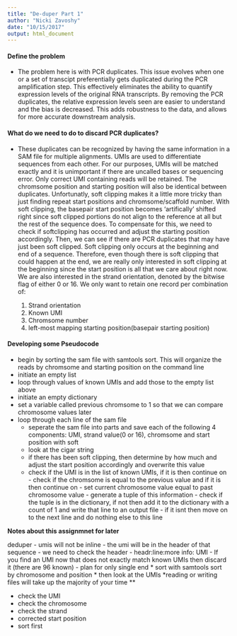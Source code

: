 ```yaml
---
title: "De-duper Part 1"
author: "Nicki Zavoshy"
date: "10/15/2017"
output: html_document
---
```


#### Define the problem 
- The problem here is with PCR duplicates. This issue evolves when one or a set of transcipt preferentially gets duplicated during the PCR amplification step. This effectively eliminates the ability to quantify expression levels of the original RNA transcripts. By removing the PCR duplicates, the relative expression levels seen are easier to understand and the bias is decreased. This adds robustness to the data, and allows for more accurate downstream analysis. 

#### What do we need to do to discard PCR duplicates?
- These duplicates can be recognized by having the same information in a SAM file for multiple alignments. UMIs are used to differentiate sequences from each other. For our purposes, UMIs will be matched exactly and it is unimportant if there are uncalled bases or sequencing error. Only correct UMI containing reads will be retained. The chromsome position and starting position will also be identical between duplicates. Unfortunatly, soft clipping makes it a little more tricky than just finding repeat start positions and chromsome/scaffold number. With soft clipping, the basepair start position becomes 'artifically' shifted right since soft clipped portions do not align to the reference at all but the rest of the sequence does. To compensate for this, we need to check if softclipping has occurred and adjust the starting position accordingly. Then, we can see if there are PCR duplicates that may have just been soft clipped. Soft clipping only occurs at the beginning and end of a sequence. Therefore, even though there is soft clipping that could happen at the end, we are really only interested in soft clipping at the beginning since the start position is all that we care about right now. We are also interested in the strand orientation, denoted by the bitwise flag of either 0 or 16. We only want to retain one record per combination of:

    1. Strand orientation
    2. Known UMI
    3. Chromsome number
    4. left-most mapping starting position(basepair starting position)

#### Developing some Pseudocode


- begin by sorting the sam file with samtools sort. This will organize the reads by chromsome and starting position on the command line
- initiate an empty list
- loop through values of known UMIs and add those to the empty list above
- initiate an empty dictionary
- set a variable called previous chromsome to 1 so that we can compare chromosome values later
- loop through each line of the sam file
    - seperate the sam file into parts and save each of the following 4 components: UMI, strand value(0 or 16), chromsome and start position with soft 
    - look at the cigar string
    - if there has been soft clipping, then determine by how much and adjust the start position accordingly and overwrite this value
    - check if the UMI is in the list of known UMIs, if it is then continue on
          - check if the chromsome is equal to the previous value and if it is then continue on
          - set current chromosome value equal to past chromosome value
          - generate a tuple of this information
          - check if the tuple is in the dictionary, if not then add it to the dictionary with a count of 1 and write that line to an output file
          - if it isnt then move on to the next line and do nothing else to this line


**Notes about this assignmnet for later**

deduper
- umis will not be inline
- the umi will be in the header of that sequence 
- we need to check the header
- headr:line:more info: UMI
- If you find an UMI now that does not exactly match known UMIs then discard it (there are 96 known)
- plan for only single end 
* sort with samtools sort by chromosome and position 
* then look at the UMIs
*reading or writing files will take up the majority of your time 
** 

- check the UMI
- check the chromosome
- check the strand 
- corrected start position
- sort first 
